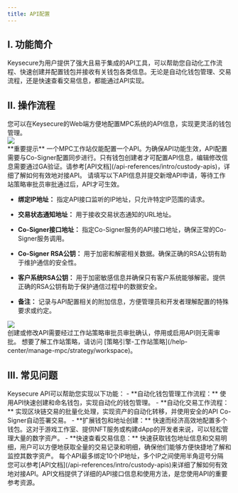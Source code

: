 ```yaml
---
title: API配置
---
```


## I. 功能简介

Keysecure为用户提供了强大且易于集成的API工具，可以帮助您自动化工作流程、快速创建并配置钱包并接收有关钱包各类信息。无论是自动化钱包管理、交易流程，还是快速查看交易信息，都能通过API实现。

## II. 操作流程

<Steps>

<Step title="配置API">
您可以在Keysecure的Web端方便地配置MPC系统的API信息，实现更灵活的钱包管理。

<div className="w-full flex items-center justify-center">
    <img src="/images/user-guide/api1cn.png"/>
</div>



<Warning>
**重要提示**
一个MPC工作站仅能配置一个API。为确保API功能生效，API配置需要与Co-Signer配置同步进行。只有钱包创建者才可配置API信息，编辑修改信息需要通过GA验证。请参考[API文档](/api-references/intro/custody-apis)，详细了解如何有效地对接API。
</Warning>

</Step>


<Step title="API字段填写">
请填写以下API信息并提交新增API申请，等待工作站策略审批员审批通过后，API才可生效。


* **绑定IP地址：** 指定API接口监听的IP地址，只允许特定IP范围的请求。

* **交易状态通知地址：** 用于接收交易状态通知的URL地址。

* **Co-Signer接口地址：** 指定Co-Signer服务的API接口地址，确保正常的Co-Signer服务调用。

* **Co-Signer RSA公钥：** 用于加密和解密相关数据。确保正确的RSA公钥有助于维护通信的安全性。

* **客户系统RSA公钥：** 用于加密敏感信息并确保只有客户系统能够解密。提供正确的RSA公钥有助于保护通信过程中的数据安全。

* **备注：** 记录与API配置相关的附加信息，方便管理员和开发者理解配置的特殊要求或约定。

<div className="w-full flex items-center justify-center">
    <img src="/images/user-guide/api2webcn.png"/>
</div>


</Step>

<Step title="编辑或停用API">
创建或修改API需要经过工作站策略审批员审批确认，停用或启用API则无需审批。

<Tip> 
想要了解工作站策略，请访问 [策略引擎-工作站策略](/help-center/manage-mpc/strategy/workspace)。
</Tip>




</Step>
</Steps>

## III. 常见问题

<Accordion title="我可以使用Keysecure API做什么？">
Keysecure API可以帮助您实现以下功能：
- **自动化钱包管理工作流程：** 使用API快速创建和命名钱包，实现自动化的钱包管理。
- **自动化交易工作流程：** 实现区块链交易的批量化处理，实现资产的自动化转移，并使用安全的API Co-Signer自动签署交易。
- **扩展钱包和地址创建：** 快速而经济高效地配置多个钱包。这对于游戏工作室、提供NFT服务或构建dApp的开发者来说，可以轻松管理大量的数字资产。
- **快速查看交易信息：** 快速获取钱包地址信息和交易明细，用户可以方便地获取全量的交易记录和明细，确保他们能够方便快捷地了解和监控其数字资产。
</Accordion>

<Accordion title="如果我有多个IP地址，应如何配置？">
每个API最多绑定10个IP地址，多个IP之间使用半角逗号分隔
</Accordion>

<Accordion title="我如何使用API文档？">
您可以参考[API文档](/api-references/intro/custody-apis)来详细了解如何有效地对接API。API文档提供了详细的API接口信息和使用方法，是您使用API的重要参考资源。
</Accordion>

